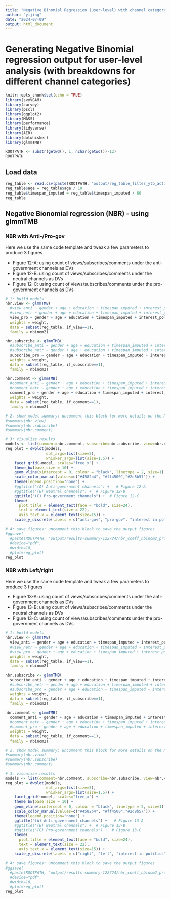 ```yaml
---
title: "Negative Binomial Regression (user-level) with channel category breakdown"
author: "yijing"
date: "2024-07-09"
output: html_document
---
```


# Generating Negative Binomial regression output for user-level analysis (with breakdowns for different channel categories)

```r
knitr::opts_chunk$set(echo = TRUE)
library(svyVGAM)
library(survey)
library(pscl)
library(ggplot2)
library(MASS)
library(performance)
library(tidyverse)
library(AER)
library(dotwhisker)
library(glmmTMB)

ROOTPATH <- substr(getwd(), 1, nchar(getwd())-12)
ROOTPATH
```

## Load data

```r
reg_table <- read.csv(paste(ROOTPATH, "output/reg_table_filter_ytb_activities_channel_catg_counts_122324.csv", sep=""))
reg_table$age = reg_table$age / 10
reg_table$timespan_imputed = reg_table$timespan_imputed / 60
reg_table
```

## Negative Bionomial regression (NBR) - using glmmTMB

### NBR with Anti-/Pro-gov 

Here we use the same code template and tweak a few parameters to produce 3 figures 

- Figure 12-A: using count of views/subscribes/comments under the anti-government channels as DVs
- Figure 12-B: using count of views/subscribes/comments under the neutral channels as DVs
- Figure 12-C: using count of views/subscribes/comments under the pro-government channels as DVs

```r
# 1: build models
nbr.view <- glmmTMB(
  #view_anti ~ gender + age + education + timespan_imputed + interest_politics + if_progov + if_antigov,  # Figure 12-A
  #view_netr ~ gender + age + education + timespan_imputed + interest_politics + if_progov + if_antigov,  # Figure 12-B
  view_pro ~ gender + age + education + timespan_imputed + interest_politics + if_progov + if_antigov,  # Figure 12-C
  weights = weight,
  data = subset(reg_table, if_view==1), 
  family = nbinom2)

nbr.subscribe <- glmmTMB(
  #subscribe_anti ~ gender + age + education + timespan_imputed + interest_politics + if_progov + if_antigov,  # Figure 12-A
  #subscribe_netr ~ gender + age + education + timespan_imputed + interest_politics + if_progov + if_antigov,  # Figure 12-B
  subscribe_pro ~ gender + age + education + timespan_imputed + interest_politics + if_progov + if_antigov,  # Figure 12-C
  weights = weight,
  data = subset(reg_table, if_subscribe==1), 
  family = nbinom2)

nbr.comment <- glmmTMB(
  #comment_anti ~ gender + age + education + timespan_imputed + interest_politics + if_progov + if_antigov,  # Figure 12-A
  #comment_netr ~ gender + age + education + timespan_imputed + interest_politics + if_progov + if_antigov,  # Figure 12-B
  comment_pro ~ gender + age + education + timespan_imputed + interest_politics + if_progov + if_antigov,  # Figure 12-C
  weights = weight,
  data = subset(reg_table, if_comment==1), 
  family = nbinom2)

# 2. show model summary: uncomment this block for more details on the NBR results
#summary(nbr.view)
#summary(nbr.subscribe)
#summary(nbr.comment)

# 3: visualize results
models <- list(comment=nbr.comment, subscribe=nbr.subscribe, view=nbr.view)
reg_plot = dwplot(models, 
                  dot_args=list(size=5), 
                  whisker_args=list(size=1.5)) +
    facet_grid(~model, scales="free_x") +
    theme_bw(base_size = 10) +
    geom_vline(xintercept = 0, colour = "black", linetype = 2, size=1) + 
    scale_color_manual(values=c("#4582b4", "#ff4500","#2d8b57")) + 
    theme(legend.position="none") + 
    #ggtitle("(A) Anti-government channels") +   # Figure 12-A
    #ggtitle("(B) Neutral channels") +  # Figure 12-B
    ggtitle("(C) Pro-government channels") +  # Figure 12-C
    theme(
      plot.title = element_text(face = "bold", size=24),
      text = element_text(size = 22),
      axis.text.x = element_text(size=15)) + 
    scale_y_discrete(labels = c("anti-gov", "pro-gov", "interest in politics", "timespan", "education", "age","gender"))
  
# 4: save figures: uncomment this block to save the output figures
#ggsave(
  #paste(ROOTPATH, "output/results-summary-122724/nbr_coeff_nbinom2_progov_channels_lftrght.pdf", sep=""), 
  #device="pdf",
  #width=10,
  #plot=reg_plot)
reg_plot
```


### NBR with Left/right

Here we use the same code template and tweak a few parameters to produce 3 figures 

- Figure 13-A: using count of views/subscribes/comments under the anti-government channels as DVs
- Figure 13-B: using count of views/subscribes/comments under the neutral channels as DVs
- Figure 13-C: using count of views/subscribes/comments under the pro-government channels as DVs

```r
# 1: build models
nbr.view <- glmmTMB(
  view_anti ~ gender + age + education + timespan_imputed + interest_politics + if_left + if_right,  # Figure 13-A
  #view_netr ~ gender + age + education + timespan_imputed + interest_politics + if_left + if_right,  # Figure 13-B
  #view_pro ~ gender + age + education + timespan_imputed + interest_politics + if_left + if_right,  # Figure 13-C
  weights = weight,
  data = subset(reg_table, if_view==1), 
  family = nbinom2)

nbr.subscribe <- glmmTMB(
  subscribe_anti ~ gender + age + education + timespan_imputed + interest_politics + if_left + if_right,  # Figure 13-A
  #subscribe_netr ~ gender + age + education + timespan_imputed + interest_politics + if_left + if_right,  # Figure 13-B
  #subscribe_pro ~ gender + age + education + timespan_imputed + interest_politics + if_left + if_right,  # Figure 13-C
  weights = weight,
  data = subset(reg_table, if_subscribe==1), 
  family = nbinom2)

nbr.comment <- glmmTMB(
  comment_anti ~ gender + age + education + timespan_imputed + interest_politics + if_left + if_right,  # Figure 13-A
  #comment_netr ~ gender + age + education + timespan_imputed + interest_politics + if_left + if_right,  # Figure 13-B
  #comment_pro ~ gender + age + education + timespan_imputed + interest_politics + if_left + if_right,  # Figure 13-C
  weights = weight,
  data = subset(reg_table, if_comment==1), 
  family = nbinom2)

# 2. show model summary: uncomment this block for more details on the NBR results
#summary(nbr.view)
#summary(nbr.subscribe)
#summary(nbr.comment)

# 3: visualize results
models <- list(comment=nbr.comment, subscribe=nbr.subscribe, view=nbr.view)
reg_plot = dwplot(models, 
                  dot_args=list(size=5), 
                  whisker_args=list(size=1.5)) +
    facet_grid(~model, scales="free_x") +
    theme_bw(base_size = 10) +
    geom_vline(xintercept = 0, colour = "black", linetype = 2, size=1) + 
    scale_color_manual(values=c("#4582b4", "#ff4500","#2d8b57")) + 
    theme(legend.position="none") + 
    ggtitle("(A) Anti-government channels") +   # Figure 13-A
    #ggtitle("(B) Neutral channels") +  # Figure 13-B
    #ggtitle("(C) Pro-government channels") +  # Figure 13-C
    theme(
      plot.title = element_text(face = "bold", size=24),
      text = element_text(size = 22),
      axis.text.x = element_text(size=15)) + 
    scale_y_discrete(labels = c("right", "left", "interest in politics", "timespan", "education", "age","gender"))
  
# 4: save figures: uncomment this block to save the output figures
#ggsave(
  #paste(ROOTPATH, "output/results-summary-122724/nbr_coeff_nbinom2_progov_channels_lftrght.pdf", sep=""), 
  #device="pdf",
  #width=10,
  #plot=reg_plot)
reg_plot
```
